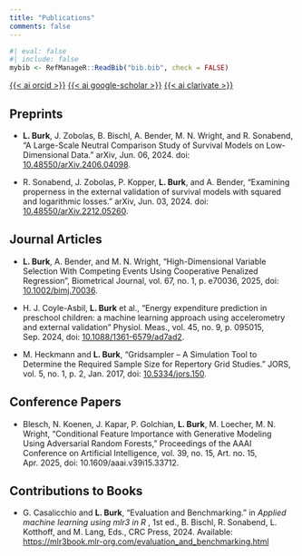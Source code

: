 ```yaml
---
title: "Publications"
comments: false
---
```


```r
#| eval: false
#| include: false
mybib <- RefManageR::ReadBib("bib.bib", check = FALSE) 
```


::: pub-links

[{{< ai orcid >}}](https://orcid.org/0000-0001-7528-3795)
[{{< ai google-scholar >}}](https://scholar.google.com/citations?user=zcITcLUAAAAJ)
[{{< ai clarivate >}}](https://www.webofscience.com/wos/author/record/ACB-4594-2022)

:::

## Preprints

- **L. Burk**, J. Zobolas, B. Bischl, A. Bender, M. N. Wright, and R. Sonabend, "A Large-Scale Neutral Comparison Study of Survival Models on Low-Dimensional Data." arXiv, Jun. 06, 2024. doi: [10.48550/arXiv.2406.04098](https://arxiv.org/abs/2406.04098).

- R. Sonabend, J. Zobolas, P. Kopper, **L. Burk**, and A. Bender, "Examining properness in the external validation of survival models with squared and logarithmic losses." arXiv, Jun. 03, 2024. doi: [10.48550/arXiv.2212.05260](https://arxiv.org/abs/2212.05260).

## Journal Articles

- **L. Burk**, A. Bender, and M. N. Wright, "High-Dimensional Variable Selection With Competing Events Using Cooperative Penalized Regression", Biometrical Journal, vol. 67, no. 1, p. e70036, 2025, doi: [10.1002/bimj.70036](https://doi.org/10.1002/bimj.70036).

- H. J. Coyle-Asbil, **L. Burk** et al., "Energy expenditure prediction in preschool children: a machine learning approach using accelerometry and external validation" Physiol. Meas., vol. 45, no. 9, p. 095015, Sep. 2024, doi: [10.1088/1361-6579/ad7ad2](https://pubmed.ncbi.nlm.nih.gov/39270714/).

- M. Heckmann and **L. Burk**, "Gridsampler – A Simulation Tool to Determine the Required Sample Size for Repertory Grid Studies." JORS, vol. 5, no. 1, p. 2, Jan. 2017, doi: [10.5334/jors.150](https://openresearchsoftware.metajnl.com/articles/10.5334/jors.150).

## Conference Papers

- Blesch, N. Koenen, J. Kapar, P. Golchian, **L. Burk**, M. Loecher, M. N. Wright, “Conditional Feature Importance with Generative Modeling Using Adversarial Random Forests,” Proceedings of the AAAI Conference on Artificial Intelligence, vol. 39, no. 15, Art. no. 15, Apr. 2025, doi: 10.1609/aaai.v39i15.33712.


## Contributions to Books

- G. Casalicchio and **L. Burk**, "Evaluation and Benchmarking." in *Applied machine learning using mlr3 in R
*, 1st ed., B. Bischl, R. Sonabend, L. Kotthoff, and M. Lang, Eds., CRC Press, 2024. Available: <https://mlr3book.mlr-org.com/evaluation_and_benchmarking.html>
